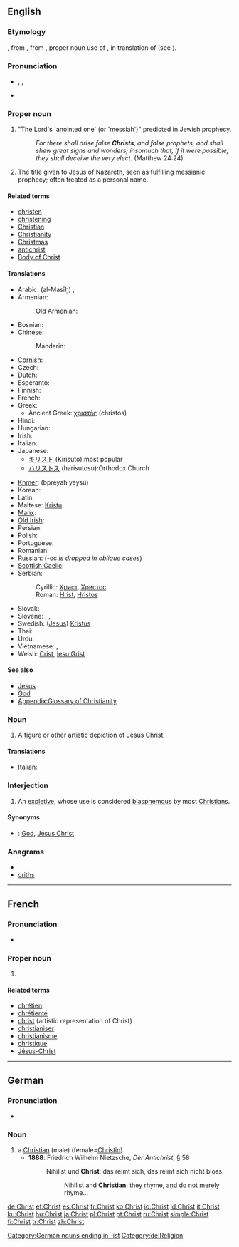 ==English==

{{rank|speaking|circumstances|sitting|787|Christ|begin|wait|laughed}}

===Etymology===
{{etyl|ang}} {{term|crist|lang=ang}}, from {{etyl|la}} {{term|Christus|lang=la}}, from {{etyl|grc}} {{term|Χριστός|sc=polytonic|lang=grc|tr=Khristos}}, proper noun use of {{term|χριστός|sc=polytonic||anointed|lang=grc|tr=khristos}}, in translation of {{etyl|he}} {{term|משיח|sc=Hebr|tr=māshīaχ||anointed|lang=he}} (see {{term|messiah}}).

===Pronunciation===
* {{enPR|krīst}}, {{IPA|/kraɪst/}}, {{SAMPA|/"kraIst/}}
* {{rhymes|aɪst}}

===Proper noun===
{{en-proper noun}}

# {{Judaism}} "The Lord's 'anointed one' (or 'messiah')" predicted in Jewish prophecy.
#: ''For there shall arise false '''Christs''', and false prophets, and shall shew great signs and wonders; insomuch that, if it were possible, they shall deceive the very elect.'' (Matthew 24:24)
# {{Christianity}} {{italbrac|literally}} The title given to Jesus of Nazareth, seen as fulfilling messianic prophecy; often treated as a personal name.

====Related terms====
* [[christen]]
* [[christening]]<!-- capitalised? -->
* [[Christian]]
* [[Christianity]]
* [[Christmas]]
* [[antichrist]]
* [[Body of Christ]]

====Translations====
{{trans-top|the messiah who was named [[Jesus]]}}
* Arabic: {{Arab|[[المسيح]]}} (al-Masīḥ) {{m}}, {{t|ar|المسيح|m|tr=al-masiiH|sc=Arab}}
* Armenian: {{t-|hy|Քրիստոս|tr=K’ristos}}
*: Old Armenian: {{tø|xcl|Քրիստոս|tr=Kʿristos|sc=Armn|xs=Old Armenian}}
* Bosnian: {{t-|bs|Hrist|m}}, {{t-|bs|Hristos|m}}
* Chinese:
*: Mandarin: {{t-|cmn|基督|tr=Jīdū|sc=Hani}}
* [[Cornish]]: {{t-|kw|Cryst|m|xs=Cornish}}
* Czech: {{t-|cs|Kristus|m}}
* Dutch: {{t-|nl|Christus|m}}
* Esperanto: {{t-|eo|Kristo|xs=Esperanto}}
* Finnish: {{t+|fi|Kristus}}
* French: {{t+|fr|Christ|m}}
* Greek: {{t+|el|Χριστός|m}}
** Ancient Greek: [[χριστός]] {{m}} (christos)
* Hindi: {{t|hi|मसीह|tr=masīh|sc=Deva}}
* Hungarian: {{t+|hu|Krisztus}}
* Irish: {{t-|ga|Críost|m|xs=Irish}}
* Italian: {{t+|it|Cristo|m}}
* Japanese:
** [[キリスト]] (Kirisuto):most popular
** [[ハリストス]] (harisutosu):Orthodox Church
{{trans-mid}}
* [[Khmer]]: {{Khmr|[[ព្រះយេស៊ូ]]}} (bprēyah yēysū)
* Korean: {{t|ko|그리스도|tr=Geuriseudo|sc=Kore}}
* Latin: {{t-|la|Christus|m}}
* Maltese: [[Kristu]] {{m}}
* [[Manx]]: {{t-|gv|Creest|m|xs=Manx}}
* [[Old Irish]]: {{tø|sga|Críst|m}}
* Persian: {{t|fa|مسیح|tr=masih|sc=fa-Arab}}
* Polish: {{t+|pl|Chrystus|m}}
* Portuguese: {{t+|pt|Cristo|m}}
* Romanian: {{t-|ro|Hristos}}
* Russian: {{t+|ru|Христос|m|tr=Xristós}} (-ос ''is dropped in oblique cases'')
* [[Scottish Gaelic]]: {{t-|gd|Criosda|m|xs=Scottish Gaelic}}
* Serbian:
*: Cyrillic: [[Христ]], [[Христос]] {{m}}
*: Roman: [[Hrist]], [[Hristos]] {{m}}
* Slovak: {{t-|sk|Kristus|m}}
* Slovene: {{t+|sl|Kristus|m}}, {{t-|sl|Jesucristo|m}}, {{t-|sl|Cristo|m}}
* Swedish: ([[Jesus Kristus|Jesus]]) [[Kristus]]
* Thai: {{t|th|คริสต์|tr=krít|sc=Thai}}
* Urdu: {{t|ur|مسيح|m|tr=masīh|sc=ur-Arab}}
* Vietnamese: {{t|vi|chúa Kitô}}, {{qualifier|Jesus}} {{t|vi|chúa Giê-su}}
* Welsh: [[Crist]], [[Iesu Grist]]
{{trans-bottom}}

====See also====
* [[Jesus]]
* [[God]]
* [[Appendix:Glossary of Christianity]]

===Noun===
{{en-noun}}

# {{art}} A [[figure]] or other artistic depiction of Jesus Christ.

====Translations====
{{trans-top|A figure or other artistic depiction of Jesus Christ}}
* Italian: {{t+|it|Cristo|m}}
{{trans-mid}}
{{trans-bottom}}

===Interjection===
{{en-intj}}

# An [[expletive]], whose use is considered [[blasphemous]] by most [[Christians]].

====Synonyms====
<!--many more could be added-->
* {{italbrac|expletive}}:  [[God]], [[Jesus Christ]]

===Anagrams===
* {{alphagram|chirst}}
* [[criths#English|criths]]

----

==French==

===Pronunciation===
* {{IPA|/krist/|lang=fr}}

===Proper noun===
{{infl|fr|proper noun}} {{m}}

# {{l|en|Christ}}

====Related terms====
* [[chrétien]]
* [[chrétienté]]
* [[christ]] (artistic representation of Christ)
* [[christianiser]]
* [[christianisme]]
* [[christique]]
* [[Jésus-Christ]]

----

==German==

===Pronunciation===
* {{IPA|/kʀɪst/|lang=de}}

===Noun===
{{de-noun|g=m|genitive=Christen|plural=Christen}}

# a [[Christian]] (male) (female=[[Christin]])
#* '''1888''': Friedrich Wilhelm Nietzsche, ''Der Antichrist'', § 58
#*: Nihilist und '''Christ''': das reimt sich, das reimt sich nicht bloss.
#*:: Nihilist and '''Christian''': they rhyme, and do not merely rhyme…

[[Category:German nouns ending in -ist]]
[[Category:de:Religion]]

[[de:Christ]]
[[et:Christ]]
[[es:Christ]]
[[fr:Christ]]
[[ko:Christ]]
[[io:Christ]]
[[id:Christ]]
[[it:Christ]]
[[ku:Christ]]
[[hu:Christ]]
[[ja:Christ]]
[[pl:Christ]]
[[pt:Christ]]
[[ru:Christ]]
[[simple:Christ]]
[[fi:Christ]]
[[tr:Christ]]
[[zh:Christ]]